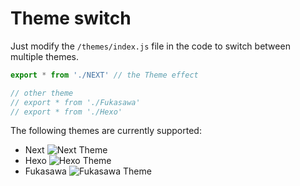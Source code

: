 # Theme switch
Just modify the `/themes/index.js` file in the code to switch between multiple themes.

```javascript
export * from './NEXT' // the Theme effect

// other theme
// export * from './Fukasawa'
// export * from './Hexo'
```


The following themes are currently supported:
- Next
![Next Theme](/demo.png)
- Hexo
![Hexo Theme](/theme-hexo.png)
- Fukasawa
![Fukasawa Theme](/theme-fukasawa.png)
